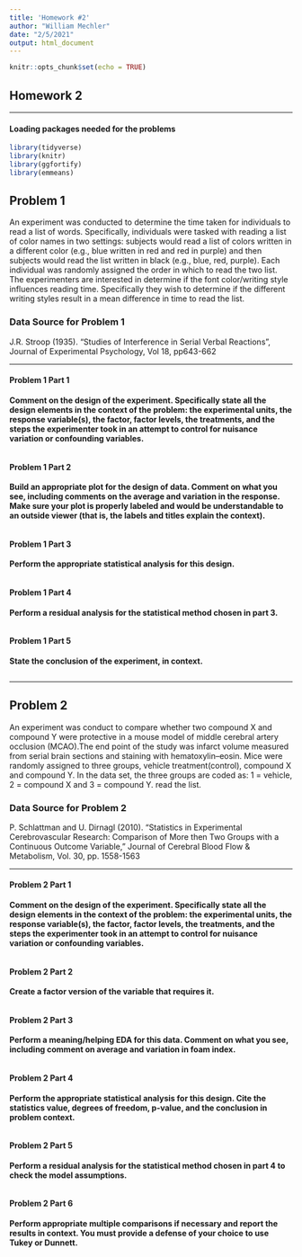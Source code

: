 ---
title: 'Homework #2'
author: "William Mechler"
date: "2/5/2021"
output: html_document
---

```{r setup, include=FALSE}
knitr::opts_chunk$set(echo = TRUE)
```

## Homework 2

*** 

#### Loading packages needed for the problems
```{r, loadPackages, message=FALSE}
library(tidyverse)
library(knitr)
library(ggfortify)
library(emmeans)
```

## Problem 1
An experiment was conducted to determine the time taken for individuals to read a list of words. Specifically, individuals were tasked with reading a list of color names in two settings: subjects would read a list of colors written in a different color (e.g., blue written in red and red in purple) and then subjects would read the list written in black (e.g., blue, red, purple). Each individual was randomly assigned the order in which to read the two list. The experimenters are interested in determine if the font color/writing style influences reading time. Specifically they wish to determine if the different writing styles result in a mean difference in time to read the list.

### Data Source for Problem 1
J.R. Stroop (1935). "Studies of Interference in Serial Verbal Reactions", Journal of Experimental Psychology, Vol 18, pp643-662

*** 

#### Problem 1 Part 1
**Comment on the design of the experiment. Specifically state all the design elements in the context of the problem: the experimental units, the response variable(s), the factor, factor levels, the treatments, and the steps the experimenter took in an attempt to control for nuisance variation or confounding variables.**
```{r}

```

#### Problem 1 Part 2
**Build an appropriate plot for the design of data. Comment on what you see, including comments on the average and variation in the response. Make sure your plot is properly labeled and would be understandable to an outside viewer (that is, the labels and titles explain the context).**
```{r}

```

#### Problem 1 Part 3
**Perform the appropriate statistical analysis for this design.**
```{r}

```

#### Problem 1 Part 4
**Perform a residual analysis for the statistical method chosen in part 3.**
```{r}

```

#### Problem 1 Part 5
**State the conclusion of the experiment, in context.**
```{r}

```

***

## Problem 2
An experiment was conduct to compare whether two compound X and compound Y were protective in a mouse model of middle cerebral artery occlusion (MCAO).The end point of the study was infarct volume measured from serial brain sections and staining with hematoxylin–eosin. Mice were randomly assigned to three groups, vehicle treatment(control), compound X and compound Y. In the data set, the three groups are coded as: 1 = vehicle, 2 = compound X and 3 = compound Y.  read the list.

### Data Source for Problem 2
 P. Schlattman and U. Dirnagl (2010). "Statistics in Experimental Cerebrovascular Research: Comparison of More then Two Groups with a Continuous Outcome Variable," Journal of Cerebral Blood Flow & Metabolism, Vol. 30, pp. 1558-1563

***

#### Problem 2 Part 1
**Comment on the design of the experiment. Specifically state all the design elements in the context of the problem: the experimental units, the response variable(s), the factor, factor levels, the treatments, and the steps the experimenter took in an attempt to control for nuisance variation or confounding variables.**
```{r}

```

#### Problem 2 Part 2
**Create a factor version of the variable that requires it.**
```{r}

```

#### Problem 2 Part 3
**Perform a meaning/helping EDA for this data. Comment on what you see, including comment on average and variation in foam index.**
```{r}

```

#### Problem 2 Part 4
**Perform the appropriate statistical analysis for this design. Cite the statistics value, degrees of freedom, p-value, and the conclusion in problem context.**
```{r}

```

#### Problem 2 Part 5
**Perform a residual analysis for the statistical method chosen in part 4 to check the model assumptions.**
```{r}

```

#### Problem 2 Part 6
**Perform appropriate multiple comparisons if necessary and report the results in context.  You must provide a defense of your choice to use Tukey or Dunnett.**
```{r}

```